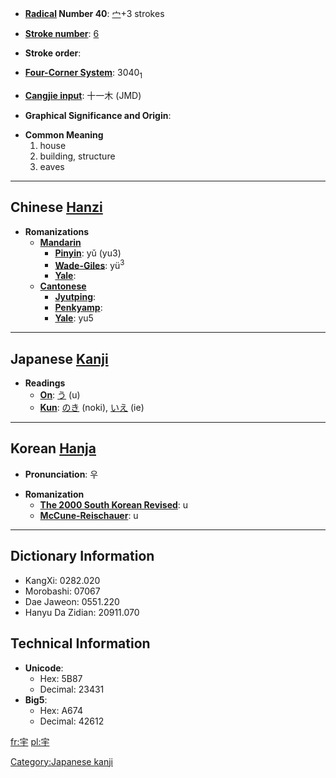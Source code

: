 * '''[[Wiktionary:Chinese radical index| Radical]] Number 40''': [[Wiktionary:Chinese radical index 宀|宀]]+3 strokes

* '''[[Wiktionary:Chinese total strokes index|Stroke number]]''': [[Wiktionary:Chinese total strokes index 6|6]]

* '''Stroke order''': 

* '''[[Wiktionary:Chinese four corner index|Four-Corner System]]''': 3040<sub>1</sub>

* '''[[Wiktionary:Chinese Cangjie index|Cangjie input]]''': 十一木 (JMD)

* '''Graphical Significance and Origin''': 

* '''Common Meaning'''
*#house
*# building, structure
*# eaves


----

== Chinese [[Hanzi]] ==

* '''Romanizations'''
** '''[[Mandarin]]'''
*** '''[[Pinyin]]''': yǔ (yu3)
*** '''[[Wade-Giles]]''': yü<sup>3</sup>
*** '''[[Yale]]''': 
** '''[[Cantonese]]'''
*** '''[[Jyutping]]''':
*** '''[[Penkyamp]]''': 
*** '''[[Yale]]''': yu5


----

== Japanese [[Kanji]] ==

* '''Readings'''
** '''[[On]]''': [[う]] (u)
** '''[[Kun]]''': [[のき]] (noki), [[いえ]] (ie)

[[Category:Japanese kanji]]
----

== Korean [[Hanja]] ==

* '''Pronunciation''': 우

* '''Romanization'''
** '''[[The 2000 South Korean Revised Romanization|The 2000 South Korean Revised]]''': u
** '''[[McCune-Reischauer]]''': u

----

== Dictionary Information ==

* KangXi: 0282.020
* Morobashi: 07067
* Dae Jaweon: 0551.220
* Hanyu Da Zidian: 20911.070

== Technical Information ==

* '''Unicode''':
** Hex: 5B87
** Decimal: 23431
* '''Big5''':
** Hex: A674
** Decimal: 42612

[[fr:宇]]
[[pl:宇]]